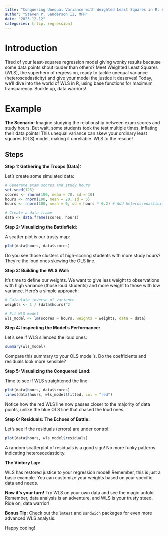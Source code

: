 ```yaml
---
title: "Conquering Unequal Variance with Weighted Least Squares in R: A Practical Guide"
author: "Steven P. Sanderson II, MPH"
date: "2023-12-12"
categories: [rtip, regression]
---
```



# Introduction

Tired of your least-squares regression model giving wonky results because some data points shout louder than others? Meet Weighted Least Squares (WLS), the superhero of regression, ready to tackle unequal variance (heteroscedasticity) and give your model the justice it deserves! Today, we'll dive into the world of WLS in R, using base functions for maximum transparency. Buckle up, data warriors!

# Example

**The Scenario:** Imagine studying the relationship between exam scores and study hours. But wait, some students took the test multiple times, inflating their data points! This unequal variance can skew your ordinary least squares (OLS) model, making it unreliable. WLS to the rescue!

## Steps

**Step 1: Gathering the Troops (Data):**

Let's create some simulated data:

```r
# Generate exam scores and study hours
set.seed(123)
scores <- rnorm(100, mean = 70, sd = 10)
hours <- rnorm(100, mean = 20, sd = 5)
hours <- rnorm(100, mean = 0, sd = hours * 0.2) # Add heteroscedasticity

# Create a data frame
data <- data.frame(scores, hours)
```

**Step 2: Visualizing the Battlefield:**

A scatter plot is our trusty map:

```r
plot(data$hours, data$scores)
```

Do you see those clusters of high-scoring students with more study hours? They're the loud ones skewing the OLS line.

**Step 3: Building the WLS Wall:**

It's time to define our weights. We want to give less weight to observations with high variance (those loud students) and more weight to those with low variance. Here's a simple approach:

```r
# Calculate inverse of variance
weights <- 1 / (data$hours)^2

# Fit WLS model
wls_model <- lm(scores ~ hours, weights = weights, data = data)
```

**Step 4: Inspecting the Model's Performance:**

Let's see if WLS silenced the loud ones:

```r
summary(wls_model)
```

Compare this summary to your OLS model's. Do the coefficients and residuals look more sensible?

**Step 5: Visualizing the Conquered Land:**

Time to see if WLS straightened the line:

```r
plot(data$hours, data$scores)
lines(data$hours, wls_model$fitted, col = "red")
```

Notice how the red WLS line now passes closer to the majority of data points, unlike the blue OLS line that chased the loud ones.

**Step 6: Residuals: The Echoes of Battle:**

Let's see if the residuals (errors) are under control:

```r
plot(data$hours, wls_model$residuals)
```

A random scatterplot of residuals is a good sign! No more funky patterns indicating heteroscedasticity.

**The Victory Lap:**

WLS has restored justice to your regression model! Remember, this is just a basic example. You can customize your weights based on your specific data and needs.

**Now it's your turn!** Try WLS on your own data and see the magic unfold. Remember, data analysis is an adventure, and WLS is your trusty steed. Ride on, data warrior!

**Bonus Tip:** Check out the `lmtest` and `sandwich` packages for even more advanced WLS analysis.

Happy coding!
